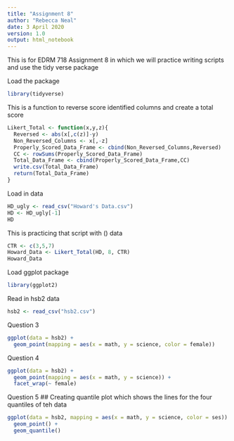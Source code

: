 ---
title: "Assignment 8"
author: "Rebecca Neal"
date: 3 April 2020
version: 1.0
output: html_notebook
---

This is for EDRM 718 Assignment 8 in which we will practice writing scripts and
use the tidy verse package

Load the package
```{r include=FALSE}
library(tidyverse)
```


This is a function to reverse score identified columns and create a total score
```{r}
Likert_Total <- function(x,y,z){
  Reversed <- abs(x[,c(z)]-y)
  Non_Reversed_Columns <- x[,-z]
  Properly_Scored_Data_Frame <- cbind(Non_Reversed_Columns,Reversed)
  CC <- rowSums(Properly_Scored_Data_Frame)
  Total_Data_Frame <- cbind(Properly_Scored_Data_Frame,CC)
  write.csv(Total_Data_Frame)
  return(Total_Data_Frame)
}
```


Load in data
```{r Loading in Data, include=FALSE}
HD_ugly <- read_csv("Howard's Data.csv")
HD <- HD_ugly[-1]
HD
```



This is practicing that script with () data
```{r Using function with data}
CTR <- c(3,5,7)
Howard_Data <- Likert_Total(HD, 8, CTR)
Howard_Data
```


Load ggplot package
```{r}
library(ggplot2)
```

Read in hsb2 data
```{r}
hsb2 <- read_csv("hsb2.csv")
```

Question 3
```{r Math & Science scores by gender, echo=FALSE}
ggplot(data = hsb2) +
  geom_point(mapping = aes(x = math, y = science, color = female))
```

Question 4
```{r Math & science scores by gender in 2 plots}
ggplot(data = hsb2) +
  geom_point(mapping = aes(x = math, y = science)) +
  facet_wrap(~ female)
```

Question 5
## Creating quantile plot which shows the lines for the four quantiles of teh data
```{r echo=TRUE}
ggplot(data = hsb2, mapping = aes(x = math, y = science, color = ses)) +
  geom_point() +
  geom_quantile()
  
 
```





